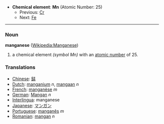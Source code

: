 *'''Chemical element''': '''Mn''' (Atomic Number: 25)
**Previous: [[Chromium|Cr]]
**Next: [[Iron|Fe]]
----
=== Noun ===
'''manganese''' ([[en:Manganese|Wikipedia:Manganese]])

# a chemical element ''(symbol Mn)'' with an [[atomic number]] of 25.

===Translations===
*[[Chinese]]: [[錳]]
*[[Dutch]]: [[manganium]] ''n'', [[mangaan]] ''n''
*[[French]]: [[manganèse]] ''m''
*[[German]]: [[Mangan]] ''n''
*[[Interlingua]]: manganese
*[[Japanese]]: [[マンガン]]
*[[Portuguese]]: [[manganês]] ''m''
*[[Romanian]]: [[mangan]] ''n''